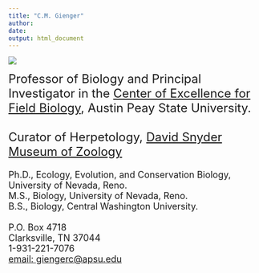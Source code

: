 ```yaml
---
title: "C.M. Gienger"
author: 
date:
output: html_document
---
```

![](images/1-sized.jpg)
<font size="5">

Professor of Biology and Principal Investigator in the [Center of Excellence for Field Biology](www.apsu.edu/field-biology), Austin Peay State University. 
<br>
<br>
Curator of Herpetology, [David Snyder Museum of Zoology](https://www.apsu.edu/biology/naturalhistorycollections/snydermuseumzoology/index.php)
</font>
<font size="4">
<br>
<br>Ph.D., Ecology, Evolution, and Conservation Biology, University of Nevada, Reno. 
<br>M.S., Biology, University of Nevada, Reno.
<br>B.S., Biology, Central Washington University.
<br>
<br>
P.O. Box 4718<br>
Clarksville, TN 37044<br>
1-931-221-7076<br>
[email: giengerc@apsu.edu](mailto:giengerc@apsu.edu)

</font>